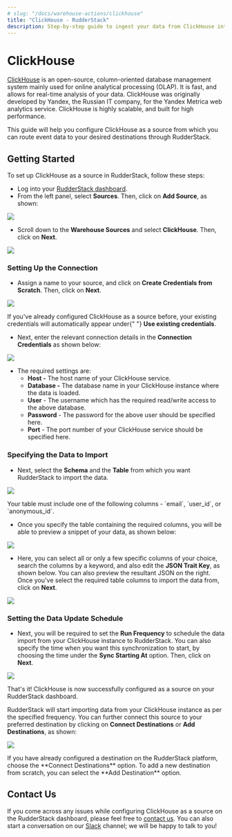 ```yaml
---
# slug: "/docs/warehouse-actions/clickhouse"
title: "ClickHouse - RudderStack"
description: Step-by-step guide to ingest your data from ClickHouse into RudderStack.
---
```


# ClickHouse

[ClickHouse](https://clickhouse.tech/) is an open-source, column-oriented database management system mainly used for online analytical processing \(OLAP\). It is fast, and allows for real-time analysis of your data. ClickHouse was originally developed by Yandex, the Russian IT company, for the Yandex Metrica web analytics service. ClickHouse is highly scalable, and built for high performance.

This guide will help you configure ClickHouse as a source from which you can route event data to your desired destinations through RudderStack.

## Getting Started

To set up ClickHouse as a source in RudderStack, follow these steps:

- Log into your [RudderStack dashboard](https://app.rudderlabs.com/signup?type=freetrial).
- From the left panel, select **Sources**. Then, click on **Add Source**, as shown:

![](../.gitbook/assets/image%20%2897%29%20%281%29%20%281%29%20%282%29%20%282%29%20%282%29%20%282%29%20%282%29%20%282%29%20%282%29%20%282%29%20%282%29%20%282%29%20%282%29%20%283%29%20%285%29.png)

- Scroll down to the **Warehouse Sources** and select **ClickHouse**. Then, click on **Next**.

![](../.gitbook/assets/screen-shot-2021-01-12-at-1.00.07-pm.png)

### Setting Up the Connection

- Assign a name to your source, and click on **Create Credentials from Scratch**. Then, click on **Next**.

![](../.gitbook/assets/screen-shot-2021-01-13-at-10.16.55-am.png)

<div class="successBlock">
  If you've already configured ClickHouse as a source before, your existing
  credentials will automatically appear under{" "}
  <strong>Use existing credentials</strong>.
</div>

- Next, enter the relevant connection details in the **Connection Credentials** as shown below:

![](../.gitbook/assets/screen-shot-2021-01-12-at-1.01.23-pm.png)

- The required settings are:
  - **Host -** The host name of your ClickHouse service.
  - **Database -** The database name in your ClickHouse instance where the data is loaded.
  - **User** - The username which has the required read/write access to the above database.
  - **Password** - The password for the above user should be specified here.
  - **Port** - The port number of your ClickHouse service should be specified here.

### Specifying the Data to Import

- Next, select the **Schema** and the **Table** from which you want RudderStack to import the data.

![](../.gitbook/assets/screen-shot-2021-01-12-at-12.59.13-pm.png)

<div class="warningBlock">
Your table must include one of the following columns - `email`, `user_id`, or `anonymous_id`.

</div>

- Once you specify the table containing the required columns, you will be able to preview a snippet of your data, as shown below:

![](../.gitbook/assets/screen-shot-2021-01-05-at-3.21.38-pm.png)

- Here, you can select all or only a few specific columns of your choice, search the columns by a keyword, and also edit the **JSON Trait Key**, as shown below. You can also preview the resultant JSON on the right. Once you've select the required table columns to import the data from, click on **Next**.

![](../.gitbook/assets/screen-shot-2021-01-05-at-3.22.09-pm.png)

### Setting the Data Update Schedule

- Next, you will be required to set the **Run Frequency** to schedule the data import from your ClickHouse instance to RudderStack. You can also specify the time when you want this synchronization to start, by choosing the time under the **Sync Starting At** option. Then, click on **Next**.

![](../.gitbook/assets/screen-shot-2021-01-12-at-12.59.39-pm.png)

That's it! ClickHouse is now successfully configured as a source on your RudderStack dashboard.

RudderStack will start importing data from your ClickHouse instance as per the specified frequency. You can further connect this source to your preferred destination by clicking on **Connect Destinations** or **Add Destinations**, as shown:

![](../.gitbook/assets/screen-shot-2021-01-12-at-1.02.09-pm.png)

<div class="infoBlock">
If you have already configured a destination on the RudderStack platform, choose the **Connect Destinations** option. To add a new destination from scratch, you can select the **Add Destination** option.

</div>

## Contact Us

If you come across any issues while configuring ClickHouse as a source on the RudderStack dashboard, please feel free to [contact us](mailto:%20docs@rudderstack.com). You can also start a conversation on our [Slack](https://resources.rudderstack.com/join-rudderstack-slack) channel; we will be happy to talk to you!
